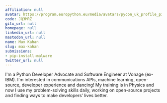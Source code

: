 ```yaml
---
affiliation: null
avatar: https://program.europython.eu/media/avatars/pycon_uk_profile_pic_under_10mb_IHYslfb.png
code: JQ3MRZ
gitx_url: null
homepage: null
linkedin_url: null
mastodon_url: null
name: Max Kahan
slug: max-kahan
submissions:
- pip-install-malware
twitter_url: null
---
```


I'm a Python Developer Advocate and Software Engineer at Vonage (ex-IBM). I'm interested in communications APIs, machine learning, open-source, developer experience and dancing! My training is in Physics and now I use my problem-solving skills daily, working on open-source projects and finding ways to make developers’ lives better.
